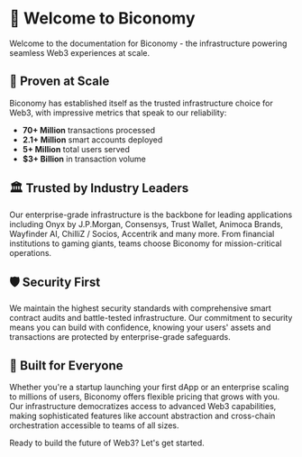 # 🍊 Welcome to Biconomy

Welcome to the documentation for Biconomy - the infrastructure powering seamless Web3 experiences at scale.

## 💪 Proven at Scale

Biconomy has established itself as the trusted infrastructure choice for Web3, with impressive metrics that speak to our reliability:

- **70+ Million** transactions processed
- **2.1+ Million** smart accounts deployed
- **5+ Million** total users served
- **$3+ Billion** in transaction volume

## 🏛️ Trusted by Industry Leaders

Our enterprise-grade infrastructure is the backbone for leading  applications including Onyx by J.P.Morgan, Consensys, Trust Wallet, 
Animoca Brands, Wayfinder AI, ChilliZ / Socios, Accentrik and many more. From financial institutions to gaming giants, teams choose Biconomy for mission-critical operations.

## 🛡️ Security First

We maintain the highest security standards with comprehensive smart contract audits and battle-tested infrastructure. Our commitment to security means you can build with confidence, knowing your users' assets and transactions are protected by enterprise-grade safeguards.

## 🧬 Built for Everyone

Whether you're a startup launching your first dApp or an enterprise scaling to millions of users, Biconomy offers flexible pricing that grows with you. Our infrastructure democratizes access to advanced Web3 capabilities, making sophisticated features like account abstraction and cross-chain orchestration accessible to teams of all sizes.

Ready to build the future of Web3? Let's get started.